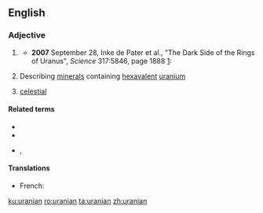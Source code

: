 {{also|Uranian}}
==English==

===Adjective===
{{en-adj|-}}

# {{lb|en|astronomy}} {{alternative case form of|Uranian|lang=en}}
#* '''2007''' September 28, Inke de Pater et al., "The Dark Side of the Rings of Uranus", ''Science'' 317:5846, page 1888 [http://www.sciencemag.org/cgi/content/full/317/5846/1888]:
#*: {{ux|en|Twice during a '''uranian''' year, the rings appear edge-on for a brief period, referred to as a ring plane crossing (RPX).}}
# {{lb|en|mineralogy}} Describing [[mineral]]s containing [[hexavalent]] [[uranium]]
# {{lb|en|dated}} [[celestial]]

====Related terms====
* {{l|en|uranylian}}
* {{l|en|uranoan}}
* {{l|en|trans-uranian}}, {{l|en|transuranian}}

====Translations====
{{trans-see|Uranian}}

{{trans-top|describing minerals containing hexavalent uranium}}
{{trans-mid}}
{{trans-bottom}}

{{trans-top|mythology}}
* French: {{t+|fr|ouranien}}
{{trans-mid}}
{{trans-bottom}}

[[ku:uranian]]
[[ro:uranian]]
[[ta:uranian]]
[[zh:uranian]]